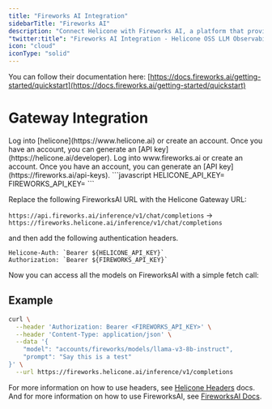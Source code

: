 ```yaml
---
title: "Fireworks AI Integration"
sidebarTitle: "Fireworks AI"
description: "Connect Helicone with Fireworks AI, a platform that provides a fast, affordable, and customizable solution for generative artificial intelligence that helps product developers run, fine-tune, and share large language models."
"twitter:title": "Fireworks AI Integration - Helicone OSS LLM Observability"
icon: "cloud"
iconType: "solid"
---
```


You can follow their documentation here: [https://docs.fireworks.ai/getting-started/quickstart](https://docs.fireworks.ai/getting-started/quickstart)

# Gateway Integration

<Steps>
  <Step title="Create a Helicone account">
    Log into [helicone](https://www.helicone.ai) or create an account. Once you have an account, you
    can generate an [API key](https://helicone.ai/developer).
  </Step>
  <Step title="Create an FireworksAI account">
    Log into www.fireworks.ai or create an account. Once you have an account, you
    can generate an [API key](https://fireworks.ai/api-keys).
  </Step>
  <Step title="Set HELICONE_API_KEY and FIREWORKS_API_KEY as environment variable">
```javascript
HELICONE_API_KEY=<your API key>
FIREWORKS_API_KEY=<your API key>
```
  </Step>
  <Step title="Modify the base URL and add Auth headers">

Replace the following FireworksAI URL with the Helicone Gateway URL:

`https://api.fireworks.ai/inference/v1/chat/completions` -> `https://fireworks.helicone.ai/inference/v1/chat/completions`

and then add the following authentication headers.

```
Helicone-Auth: `Bearer ${HELICONE_API_KEY}`
Authorization: `Bearer ${FIREWORKS_API_KEY}`
```

</Step>
</Steps>

Now you can access all the models on FireworksAI with a simple fetch call:

## Example

```bash
curl \
  --header 'Authorization: Bearer <FIREWORKS_API_KEY>' \
  --header 'Content-Type: application/json' \
  --data '{
    "model": "accounts/fireworks/models/llama-v3-8b-instruct",
    "prompt": "Say this is a test"
}' \
  --url https://fireworks.helicone.ai/inference/v1/completions
```

For more information on how to use headers, see [Helicone Headers](https://docs.helicone.ai/helicone-headers/header-directory#utilizing-headers) docs.
And for more information on how to use FireworksAI, see [FireworksAI Docs](https://docs.fireworks.ai/).
